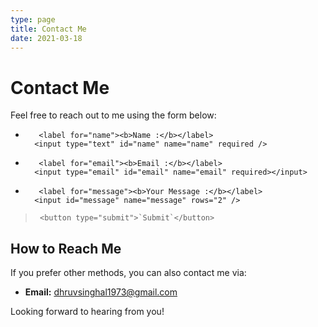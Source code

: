```yaml
---
type: page
title: Contact Me
date: 2021-03-18
---
```


# Contact Me

Feel free to reach out to me using the form below:


<form action="/submit" method="post">
        
-        <label for="name"><b>Name :</b></label>
        <input type="text" id="name" name="name" required />

        
-        <label for="email"><b>Email :</b></label>
        <input type="email" id="email" name="email" required></input>

       
-        <label for="message"><b>Your Message :</b></label>
        <input id="message" name="message" rows="2" />

       
>      <button type="submit">`Submit`</button>
</form>

## How to Reach Me

If you prefer other methods, you can also contact me via:

- **Email:** dhruvsinghal1973@gmail.com

Looking forward to hearing from you!

